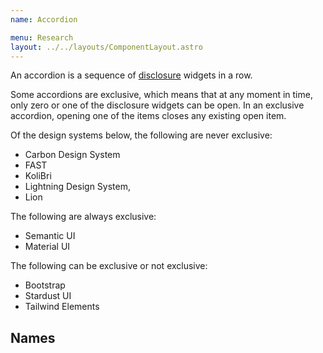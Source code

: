 ```yaml
---
name: Accordion

menu: Research
layout: ../../layouts/ComponentLayout.astro
---
```


An accordion is a sequence of
[disclosure](/components/disclosure.research)
widgets in a row.

Some accordions are exclusive,
which means that at any moment in time,
only zero or one of the disclosure widgets can be open.
In an exclusive accordion, opening one of the items
closes any existing open item.

Of the design systems below, the following are never exclusive:
* Carbon Design System
* FAST
* KoliBri
* Lightning Design System,
* Lion

The following are always exclusive:
* Semantic UI
* Material UI

The following can be exclusive or not exclusive:
* Bootstrap
* Stardust UI
* Tailwind Elements


## Names

<ComponentCoverage component="Accordion" />
